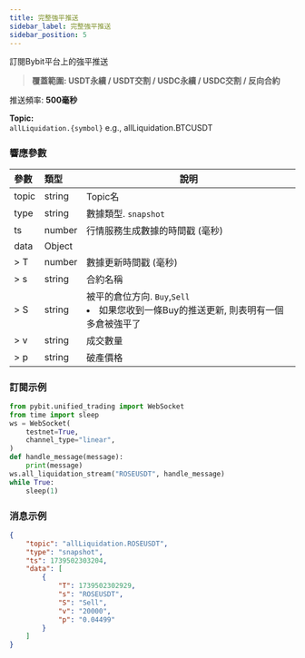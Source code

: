 ```yaml
---
title: 完整強平推送
sidebar_label: 完整強平推送
sidebar_position: 5
---
```


訂閱Bybit平台上的強平推送
> **覆蓋範圍: USDT永續 / USDT交割 / USDC永續 / USDC交割 / 反向合約**

推送頻率: **500毫秒**

**Topic:**<br/>
`allLiquidation.{symbol}` e.g., allLiquidation.BTCUSDT

### 響應參數
| 參數 | 類型 | 說明|
|:----- |:-----|----- |
|topic |string |Topic名 |
|type |string |數據類型. `snapshot` |
|ts |number |行情服務生成數據的時間戳 (毫秒) |
|data |Object | |
|> T |number |數據更新時間戳 (毫秒) |
|> s |string |合約名稱 |
|> S |string |被平的倉位方向. `Buy`,`Sell` <li>如果您收到一條Buy的推送更新, 則表明有一個多倉被強平了</li> |
|> v |string |成交數量 |
|> p |string |破產價格 |

### 訂閱示例

```python
from pybit.unified_trading import WebSocket
from time import sleep
ws = WebSocket(
    testnet=True,
    channel_type="linear",
)
def handle_message(message):
    print(message)
ws.all_liquidation_stream("ROSEUSDT", handle_message)
while True:
    sleep(1)
```

### 消息示例

```json
{
    "topic": "allLiquidation.ROSEUSDT",
    "type": "snapshot",
    "ts": 1739502303204,
    "data": [
        {
            "T": 1739502302929,
            "s": "ROSEUSDT",
            "S": "Sell",
            "v": "20000",
            "p": "0.04499"
        }
    ]
}
```
